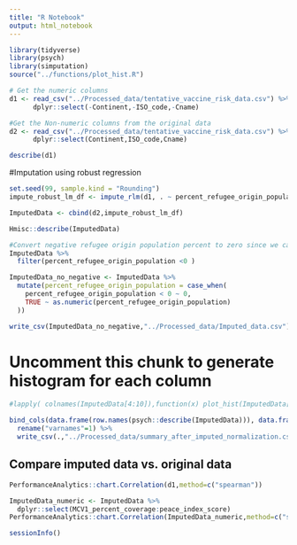 ```yaml
---
title: "R Notebook"
output: html_notebook
---
```




```r
library(tidyverse)
library(psych)
library(simputation)
source("../functions/plot_hist.R")
```






```r
# Get the numeric columns
d1 <- read_csv("../Processed_data/tentative_vaccine_risk_data.csv") %>%
      dplyr::select(-Continent,-ISO_code,-Cname)

#Get the Non-numeric columns from the original data
d2 <- read_csv("../Processed_data/tentative_vaccine_risk_data.csv") %>%
      dplyr::select(Continent,ISO_code,Cname)
```


```r
describe(d1)
```





#Imputation using robust regression
```r
set.seed(99, sample.kind = "Rounding")
impute_robust_lm_df <- impute_rlm(d1, . ~ percent_refugee_origin_population + MCV1_percent_coverage + overall_vaccine_confidence_percent  + HDI_index_value + climate_risk_index + measles_incidence_rate_per_100_000 + peace_index_score, add_residual = c("observed"), init = "lts")
```




```r
ImputedData <- cbind(d2,impute_robust_lm_df)

Hmisc::describe(ImputedData)
```


```r
#Convert negative refugee origin population percent to zero since we cannot have negative values for that variable
ImputedData %>%
  filter(percent_refugee_origin_population <0 )

ImputedData_no_negative <- ImputedData %>%
  mutate(percent_refugee_origin_population = case_when(
    percent_refugee_origin_population < 0 ~ 0,
    TRUE ~ as.numeric(percent_refugee_origin_population)
  ))
```


```r
write_csv(ImputedData_no_negative,"../Processed_data/Imputed_data.csv")
```


# Uncomment this chunk to generate histogram for each column
```r
#lapply( colnames(ImputedData[4:10]),function(x) plot_hist(ImputedData[4:10],x,file_name_suffix = "_after_imputation"))
```


```r
bind_cols(data.frame(row.names(psych::describe(ImputedData))), data.frame(psych::describe(ImputedData))) %>%
  rename("varnames"=1) %>%  
  write_csv(.,"../Processed_data/summary_after_imputed_normalization.csv")
```



## Compare imputed data vs. original data
```r
PerformanceAnalytics::chart.Correlation(d1,method=c("spearman"))
```





```r
ImputedData_numeric <- ImputedData %>%
  dplyr::select(MCV1_percent_coverage:peace_index_score)
PerformanceAnalytics::chart.Correlation(ImputedData_numeric,method=c("spearman"))
```


```r
sessionInfo()
```





